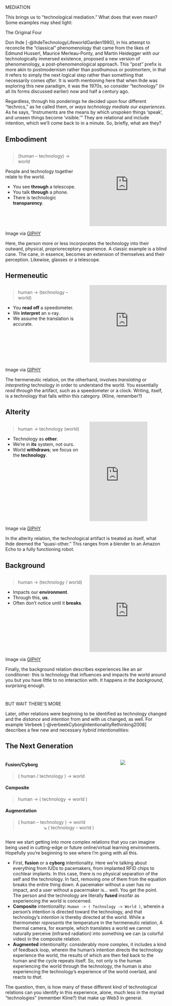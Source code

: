 #  {#mediation data-menu-title="Mediation" background="#9EABAE" background-image="assets/lab.png" background-size="35%" background-position="right 5% top 5%"}

[MEDIATION]{.r-fit-text}

::: notes
This brings us to "technological mediation." What does that even mean? Some examples may shed light:

The Original Four

Don Ihde [-@ihdeTechnologyLifeworldGarden1990], in his attempt to reconcile the "classical" phenomenology that came from the likes of Edmund Husserl, Maurice Merleau-Ponty, and Martin Heidegger with our technologically immersed existence, proposed a new version of phenomenology, a post-phenomenological approach. This "post" prefix is more akin to postmodernism rather than posthumous or postmortem, in that it refers to simply the next logical step rather than something that necessarily comes *after*. It is worth mentioning here that when Ihde was exploring this new paradigm, it was the 1970s, so consider "technology" (in all its forms discussed earlier) now and half a century ago.

Regardless, through his ponderings he decided upon four different "technics," as he called them, or *ways technology mediate our experiences*. As he says, "Instruments are the means by which unspoken things 'speak', and unseen things become 'visible.'" They are relational and include intention, which we'll come back to in a minute. So, briefly, what are they?
:::

## Embodiment {.smaller}

::: columns
::: {.column width="50%"}
> (human -- technology) → world

People and technology together relate to the world.

-   You see **through** a telescope.
-   You talk **through** a phone.
-   There is technologic **transparency**.
:::

::: {.column width="50%"}
::: {style="width:100%;height:0;padding-bottom:100%;position:relative;"}
<iframe src="https://giphy.com/embed/gIxBtRsuxT0iWuBDY4" width="100%" height="100%" style="position:absolute" frameBorder="0" class="giphy-embed" allowFullScreen>

</iframe>
:::
:::
:::

::: attribution
Image via <a href="https://giphy.com" target="_blank">GIPHY</a>
:::

::: notes
Here, the person more or less incorporates the technology into their outward, physical, proprioreceptory experience. A classic example is a blind cane. The cane, in essence, becomes an extension of themselves and their perception. Likewise, glasses or a telescope.
:::

## Hermeneutic {.smaller}

::: columns
::: {.column width="50%"}
> human → (technology -- world)

-   You **read off** a speedometer.
-   We **interpret** an x-ray.
-   We assume the translation is accurate.
:::

::: {.column width="50%"}
::: {style="width:100%;height:0;padding-bottom:100%;position:relative;"}
<iframe src="https://giphy.com/embed/zt0ZkDZXMEOS4" width="100%" height="100%" style="position:absolute" frameBorder="0" class="giphy-embed" allowFullScreen>

</iframe>
:::
:::
:::

::: attribution
Image via <a href="https://giphy.com" target="_blank">GIPHY</a>
:::

::: notes
The hermeneutic relation, on the otherhand, involves *translating* or *interpreting* technology in order to understand the world. You essentially *read through* the artifact, such as a speedometer or a clock. Writing, itself, is a technology that falls within this category. (Kline, remember?)
:::

## Alterity {.smaller}

::: columns
::: {.column width="50%"}
> human → technology (world)

-   Technology as **other**.
-   We're in **its** system, not ours.
-   World **withdraws**; we focus on the **technology**.
:::

::: {.column width="50%"}
::: {style="width:75%;height:0;padding-bottom:129%;position:relative;"}
<iframe src="https://giphy.com/embed/VVAiHiDKeUHC0" width="100%" height="100%" style="position:absolute" frameBorder="0" class="giphy-embed" allowFullScreen>

</iframe>
:::
:::
:::

::: attribution
Image via <a href="https://giphy.com" target="_blank">GIPHY</a>
:::

::: notes
In the alterity relation, the technological artifact is treated as itself, what Ihde deemed the "quasi-other." This ranges from a blender to an Amazon Echo to a fully functioning robot.
:::

## Background {.smaller}

::: columns
::: {.column width="50%"}
> human → (technology / world)

-   Impacts our **environment**.
-   Through this, **us**.
-   Often don't notice until it **breaks**.
:::

::: {.column width="50%"}
::: {style="width:100%;height:0;padding-bottom:100%;position:relative;"}
<iframe src="https://giphy.com/embed/Rf4SBc9erYPaLlOA0U" width="100%" height="100%" style="position:absolute" frameBorder="0" class="giphy-embed" allowFullScreen>

</iframe>
:::
:::
:::

::: attribution
Image via <a href="https://giphy.com" target="_blank">GIPHY</a>
:::

::: notes
Finally, the background relation describes experiences like an air conditioner: this is technology that influences and impacts the world around you but you have little to no interaction with. It happens *in the background*, surprising enough.
:::

#  {#butwaitmore data-menu-title="But Wait, There's More" background="#9EABAE" background-image="assets/lab.png" background-size="35%" background-position="right 5% top 5%"}

[BUT WAIT THERE'S MORE]{.r-fit-text}

::: notes
Later, other relations were beginning to be identified as technology changed and the *distance* and *intention* from and with us changed, as well. For example Verbeek [-@verbeekCyborgIntentionalityRethinking2008] describes a few new and necessary *hybrid intentionalities*:
:::

## The Next Generation

::: columns
::: {.column width="70%"}
#### [Fusion/Cyborg]{.rn rn-type="underline" rn-color="red" rn-index="1"}

> ( human / technology ) → world

#### [Composite]{.rn rn-type="underline" rn-color="red" rn-index="2"}

> human → ( technology → world )

#### [Augmentation]{.rn rn-type="underline" rn-color="red" rn-index="3"}

> ( human -- technology ) → world <br />                     ↘ ( technology -- world )
:::

::: {.column width="30%"}
![](assets/nextgen.jpg)
:::
:::

::: notes
Here we start getting into more complex relations that you can imagine being used in cutting-edge or future online/virtual learning environments. Hopefully you're beginning to see where I'm going with all this.

-   First, **fusion** or a **cyborg** intentionality. Here we're talking about everything from IUDs to pacemakers, from implanted RFID chips to cochlear implants. In this case, there is no physical separation of the self and the technology. In fact, removing one of them from the equation breaks the entire thing down. A pacemaker without a user has no impact, and a user without a pacermaker is... well. You get the point. The person and the technology are literally **fused** insofar as experiencing the world is concerned.
-   **Composite** intentionality: `Human -> ( Technology -> World )`, wherein a person's intention is directed toward the technology, and that technology's *intention* is thereby directed at the world. While a thermometer *represents* the temperature in the hermeneutic relation, A thermal camera, for example, which translates a world we cannot naturally perceive (infrared radiation) into something we can (a colorful video) in the composite relation.
-   **Augmented** intentionality: considerably more complex, it includes a kind of feedback loop, wherein the human's intention directs the technology experience the world, the results of which are then fed back to the human and the cycle repeats itself. So, not only is the human experiencing the world through the technology, the human is also experiencing the technology's experience of the world overlaid, and reacts to *that*.

The question, then, is how many of these different kind of technological relations can you identify in this experience, alone, much less in the myriad "technologies" (remember Kline?) that make up Web3 in general.
:::
